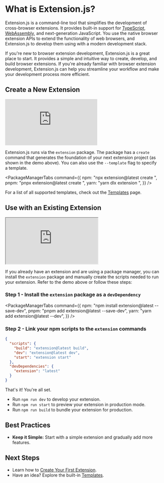 
<AvatarImage icon="extension" />

# What is Extension.js?

Extension.js is a command-line tool that simplifies the development of cross-browser extensions. It provides built-in support for [TypeScript](./languages-and-frameworks/typescript.mdx), [WebAssembly](./languages-and-frameworks/webassembly.mdx), and next-generation JavaScript. You use the native browser extension APIs to extend the functionality of web browsers, and Extension.js to develop them using with a modern development stack.

If you're new to browser extension development, Extension.js is a great place to start. It provides a simple and intuitive way to create, develop, and build browser extensions. If you're already familiar with browser extension development, Extension.js can help you streamline your workflow and make your development process more efficient.

## Create a New Extension

<div
  style={{
    position: "relative",
    paddingBottom: "62.5%",
    height: 0,
  }}
>
  <iframe
    src="https://www.loom.com/embed/58e21900d693417db1e0e59c0a96c4b3?sid=80cf1003-7ed1-4f9d-a3fb-01c7876983ad"
    frameBorder="0"
    allowFullScreen
    style={{
      position: "absolute",
      top: 0,
      left: 0,
      width: "100%",
      height: "100%",
    }}
  ></iframe>
</div>

Extension.js runs via the `extension` package. The package has a `create` command that generates the foundation of your next extension project (as shown in the demo above). You can also use the `--template` flag to specify a template.

<PackageManagerTabs
  command={{
    npm: "npx extension@latest create <your-extension-name>",
    pnpm: "pnpx extension@latest create <your-extension-name>",
    yarn: "yarn dlx extension <your-extension-name>",
  }}
/>

For a list of all supported templates, check out the [Templates](/docs/getting-started/templates) page.

## Use with an Existing Extension

<div style={{ position: "relative", paddingBottom: "62.5%", height: 0 }}>
  <iframe
    src="https://www.loom.com/embed/c7ae4fc7cdfc47c39334c7efe3175dd9?sid=035792a7-aec9-4f1a-852b-47ca7166a539"
    allowFullScreen
    style={{
      position: "absolute",
      top: 0,
      left: 0,
      width: "100%",
      height: "100%",
    }}
  ></iframe>
</div>

If you already have an extension and are using a package manager, you can install the `extension` package and manually create the scripts needed to run your extension. Refer to the demo above or follow these steps:

### Step 1 - Install the `extension` package as a `devDependency`

<PackageManagerTabs
  command={{
    npm: "npm install extension@latest --save-dev",
    pnpm: "pnpm add extension@latest --save-dev",
    yarn: "yarn add extension@latest --dev",
  }}
/>

### Step 2 - Link your npm scripts to the `extension` commands

```json
{
  "scripts": {
    "build": "extension@latest build",
    "dev": "extension@latest dev",
    "start": "extension start"
  },
  "devDependencies": {
    "extension": "latest"
  }
}
```

That's it! You're all set.

- Run `npm run dev` to develop your extension.
- Run `npm run start` to preview your extension in production mode.
- Run `npm run build` to bundle your extension for production.

## Best Practices

- **Keep it Simple:** Start with a simple extension and gradually add more features.

## Next Steps

- Learn how to [Create Your First Extension](/docs/getting-started/create-your-first-extension).
- Have an idea? Explore the built-in [Templates](/docs/getting-started/templates).
